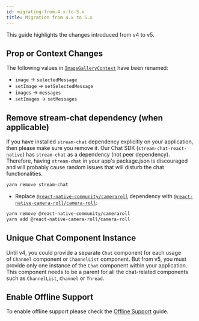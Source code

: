 ```yaml
---
id: migrating-from-4.x-to-5.x
title: Migration from 4.x to 5.x
---
```


This guide highlights the changes introduced from v4 to v5.

## Prop or Context Changes

The following values in [`ImageGalleryContext`](https://getstream.io/chat/docs/sdk/reactnative/contexts/image-gallery-context/#value) have been renamed:

- `image` -> `selectedMessage`
- `setImage` -> `setSelectedMessage`
- `images` -> `messages`
- `setImages` -> `setMessages`

## Remove stream-chat dependency (when applicable)

If you have installed `stream-chat` dependency explicitly on your application, then please make sure you remove it. Our Chat SDK (`stream-chat-react-native`) has `stream-chat` as a dependency (not peer dependency). Therefore, having `stream-chat` in your app's package.json is discouraged and will probably cause random issues that will disturb the chat functionalities.

```bash
yarn remove stream-chat
```

- Replace [`@react-native-community/cameraroll`](https://github.com/react-native-cameraroll/react-native-cameraroll) dependency with [`@react-native-camera-roll/camera-roll`](https://www.npmjs.com/package/@react-native-camera-roll/camera-roll):

```bash
yarn remove @react-native-community/cameraroll
yarn add @react-native-camera-roll/camera-roll
```

## Unique Chat Component Instance

Until v4, you could provide a separate `Chat` component for each usage of `Channel` component or `ChannelList` component. But from v5, you must provide only one instance of the `Chat` component within your application. This component needs to be a parent for all the chat-related components such as `ChannelList`, `Channel` or `Thread`.

## Enable Offline Support

To enable offline support please check the [Offline Support](https://getstream.io/chat/docs/sdk/reactnative/basics/offline-support/) guide.
